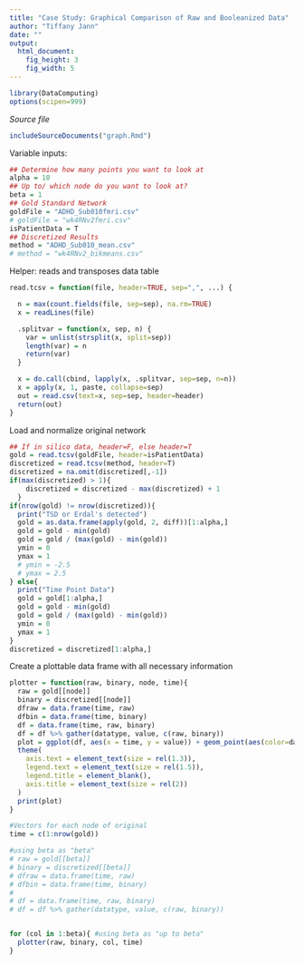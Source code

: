 ```yaml
---
title: "Case Study: Graphical Comparison of Raw and Booleanized Data"
author: "Tiffany Jann"
date: ""
output: 
  html_document:
    fig_height: 3
    fig_width: 5
---
```

<!-- Don't edit in between this line and the one below -->
```r
library(DataComputing)
options(scipen=999)
```
*Source file* 
```r
includeSourceDocuments("graph.Rmd")
```
<!-- Don't edit the material above this line -->

Variable inputs:
```r
## Determine how many points you want to look at
alpha = 10
## Up to/ which node do you want to look at?
beta = 1
## Gold Standard Network
goldFile = "ADHD_Sub010fmri.csv"
# goldFile = "wk4RNv2fmri.csv"
isPatientData = T
## Discretized Results
method = "ADHD_Sub010_mean.csv"
# method = "wk4RNv2_bikmeans.csv"
```

Helper: reads and transposes data table
```r
read.tcsv = function(file, header=TRUE, sep=",", ...) {

  n = max(count.fields(file, sep=sep), na.rm=TRUE)
  x = readLines(file)

  .splitvar = function(x, sep, n) {
    var = unlist(strsplit(x, split=sep))
    length(var) = n
    return(var)
  }

  x = do.call(cbind, lapply(x, .splitvar, sep=sep, n=n))
  x = apply(x, 1, paste, collapse=sep) 
  out = read.csv(text=x, sep=sep, header=header)
  return(out)
}
```

Load and normalize original network
```r
## If in silico data, header=F, else header=T
gold = read.tcsv(goldFile, header=isPatientData)
discretized = read.tcsv(method, header=T)
discretized = na.omit(discretized[,-1])
if(max(discretized) > 1){
    discretized = discretized - max(discretized) + 1
  }
if(nrow(gold) != nrow(discretized)){
  print("TSD or Erdal's detected")
  gold = as.data.frame(apply(gold, 2, diff))[1:alpha,]
  gold = gold - min(gold)
  gold = gold / (max(gold) - min(gold))
  ymin = 0
  ymax = 1
  # ymin = -2.5
  # ymax = 2.5
} else{
  print("Time Point Data")
  gold = gold[1:alpha,]
  gold = gold - min(gold)
  gold = gold / (max(gold) - min(gold))
  ymin = 0
  ymax = 1
}
discretized = discretized[1:alpha,]
```

Create a plottable data frame with all necessary information
```r
plotter = function(raw, binary, node, time){
  raw = gold[[node]]
  binary = discretized[[node]]
  dfraw = data.frame(time, raw)
  dfbin = data.frame(time, binary)
  df = data.frame(time, raw, binary)
  df = df %>% gather(datatype, value, c(raw, binary))
  plot = ggplot(df, aes(x = time, y = value)) + geom_point(aes(color=datatype)) + geom_line(data=dfraw, aes(x=time, y=raw), color="blue") + geom_line(data=dfbin, aes(x=time, y=binary), color="red") + geom_area(data=dfraw, aes(x=time, y=raw), alpha=0.5, fill="blue") + geom_area(data=dfbin, aes(x=time, y=binary), alpha=0.5, fill="red") + ylim(ymin, ymax) +  scale_x_continuous(breaks=seq(1,alpha,2)) +
  theme(
    axis.text = element_text(size = rel(1.3)),
    legend.text = element_text(size = rel(1.5)),
    legend.title = element_blank(),
    axis.title = element_text(size = rel(2))
  )
  print(plot)
}
```

```r
#Vectors for each node of original
time = c(1:nrow(gold))

#using beta as "beta"
# raw = gold[[beta]]
# binary = discretized[[beta]]
# dfraw = data.frame(time, raw)
# dfbin = data.frame(time, binary)
# 
# df = data.frame(time, raw, binary)
# df = df %>% gather(datatype, value, c(raw, binary))


for (col in 1:beta){ #using beta as "up to beta"
  plotter(raw, binary, col, time)
}
  
```


<!-- Plot data frame -->
<!-- ```{r} -->
<!-- df %>% ggplot(aes(x = time, y = value, group=1)) + facet_wrap(~ datatype) + geom_point() + geom_line() + geom_area() -->
<!-- ``` -->

<!-- Overlay plot -->
<!-- ```{r, fig.width=9, fig.height=6} -->
<!-- df %>% ggplot(aes(x = time, y = value)) + geom_point(aes(color=datatype)) + geom_line(data=dfraw, aes(x=time, y=raw), color="blue") + geom_line(data=dfbin, aes(x=time, y=binary), color="red") + geom_area(data=dfraw, aes(x=time, y=raw), alpha=0.5, fill="blue") + geom_area(data=dfbin, aes(x=time, y=binary), alpha=0.5, fill="red") + ylim(0, 1) +  scale_x_continuous(breaks=seq(1,alpha,1)) + -->
<!--   theme( -->
<!--     axis.text = element_text(size = rel(1.5)), -->
<!--     legend.text = element_text(size = rel(1.5)), -->
<!--     legend.title = element_blank(), -->
<!--     axis.title = element_text(size = rel(2)) -->
<!--   ) -->
<!-- ```  -->

<!-- Overlay plot, annotated -->
<!-- ```{r, fig.width=9, fig.height=6} -->
<!-- df %>% ggplot(aes(x = time, y = value)) + geom_point(aes(color=datatype)) + geom_line(data=dfraw, aes(x=time, y=raw), color="blue") + geom_line(data=dfbin, aes(x=time, y=binary), color="red") + geom_area(data=dfraw, aes(x=time, y=raw), alpha=0.5, fill="blue") + geom_area(data=dfbin, aes(x=time, y=binary), alpha=0.5, fill="red") + geom_vline(xintercept = seq(1, alpha, by=1), alpha=0.4) + ylim(0, 1) +  scale_x_continuous(breaks=seq(1,alpha,1)) + -->
<!--   theme( -->
<!--     axis.text = element_text(size = rel(1.5)), -->
<!--     legend.text = element_text(size = rel(1.5)), -->
<!--     legend.title = element_blank(), -->
<!--     axis.title = element_text(size = rel(2)) -->
<!--   ) -->
<!-- ```  -->


<!-- Using integration to find difference in areas for each time interval -->
<!-- ```{r} -->

<!-- binaryArea = sum(binary[2:(length(raw) - 1)]) + (binary[1] + binary[length(raw)]) / 2 -->

<!-- rawArea = sum(raw[2:(length(raw) - 1)]) + (raw[1] + raw[length(raw)]) / 2 -->
<!-- ``` -->

<!-- Compare areas -->
<!-- ```{r} -->
<!-- binaryArea -->
<!-- rawArea -->
<!-- ``` -->